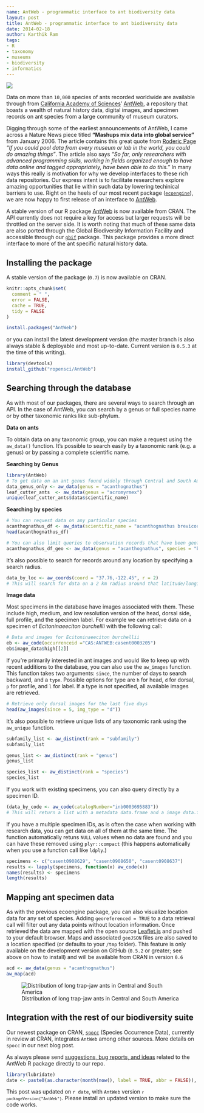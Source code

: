 ```yaml
---
name: AntWeb - programmatic interface to ant biodiversity data
layout: post
title: AntWeb - programmatic interface to ant biodiversity data
date: 2014-02-18
author: Karthik Ram
tags:
- R
- taxonomy
- museums
- biodiversity
- informatics
--- 
```



![](/assets/blog-images/2014-02-18-antweb/casent0003205_h_1_high.jpg)

Data on more than `10,000` species of ants recorded worldwide are available through from [California Academy of Sciences](http://www.calacademy.org/)' [AntWeb](http://www.antweb.org/), a repository that boasts a wealth of natural history data, digital images, and specimen records on ant species from a large community of museum curators.

Digging through some of the earliest announcements of AntWeb, I came across a Nature News piece titled __"Mashups mix data into global service"__ from January 2006. The article contains this great quote from [Roderic Page](http://en.wikipedia.org/wiki/Roderic_D.M._Page) _"If you could pool data from every museum or lab in the world, you could do amazing things"_. The article also says _"So far, only researchers with advanced programming skills, working in fields organized enough to have data online and tagged appropriately, have been able to do this."_  In many ways this really is motivation for why we develop interfaces to these rich data repositories. Our express intent is to facilitate researchers explore amazing opportunities that lie within such data by lowering techinical barriers to use. Right on the heels of our most recent package ([`ecoengine`](http://ropensci.org/blog/2014/01/30/ecoengine/)), we are now happy to first release of an interface to  [AntWeb](http://www.antweb.org/). 

A stable version of our R package [AntWeb](http://ropensci.org/AntWeb.html) is now available from CRAN. The API currently does not require a key for access  but larger requests will be throttled on the server side. It is worth noting that much of these same data are also ported through the Global Biodiversity Information Facility and accessible through our [`gbif`](http://ropensci.org/rgbif.html) package. This package provides a more direct interface to more of the ant specific natural history data.

## Installing the package




A stable version of the package (`0.7`) is now available on CRAN. 

```r
knitr::opts_chunk$set(
  comment = " ",
  error = FALSE,
  cache = TRUE,
  tidy = FALSE
)
```


```r
install.packages("AntWeb")  
```

or you can install the latest development version (the master branch is also always stable & deployable and most up-to-date. Current version is `0.5.3` at the time of this writing).


```r
library(devtools)  
install_github("ropensci/AntWeb")
```


## Searching through the database  
As with most of our packages, there are several ways to search through an API. In the case of AntWeb, you can search by a genus or full species name or by other taxonomic ranks like sub-phylum.

__Data on ants__  

To obtain data on any taxonomic group, you can make a request using the `aw_data()` function. It's possible to search easily by a taxonomic rank (e.g. a genus) or by passing a complete scientific name.

__Searching by Genus__  


```r
library(AntWeb)
# To get data on an ant genus found widely through Central and South America
data_genus_only <- aw_data(genus = "acanthognathus")
leaf_cutter_ants  <- aw_data(genus = "acromyrmex")
unique(leaf_cutter_ants$data$scientific_name)
```


__Searching by species__  


```r
# You can request data on any particular species
acanthognathus_df <- aw_data(scientific_name = "acanthognathus brevicornis")
head(acanthognathus_df)
```



```r
# You can also limit queries to observation records that have been geoferenced
acanthognathus_df_geo <- aw_data(genus = "acanthognathus", species = "brevicornis", georeferenced = TRUE)
```
It's also possible to search for records around any location by specifying a search radius.

```r
data_by_loc <- aw_coords(coord = "37.76,-122.45", r = 2)
# This will search for data on a 2 km radius around that latitude/longitude
```


__Image data__

Most specimens in the database have images associated with them. These include high, medium, and low resolution version of the head, dorsal side, full profile, and the specimen label. For example we can retrieve data on a specimen of _Ecitoninaeeciton burchellii_ with the following call:


```r
# Data and images for Ecitoninaeeciton burchellii
eb <- aw_code(occurrenceid ="CAS:ANTWEB:casent0003205")
eb$image_data$high[[2]]
```



If you're primarily interested in ant images and would like to keep up with recent additions to the database, you can also use the `aw_images` function. This function takes two arguments: `since`, the number of days to search backward, and a `type`. Possible options for type are `h` for head, `d` for dorsal, `p` for profile, and `l` for label. If a type is not specified, all available images are retrieved.


```r
# Retrieve only dorsal images for the last five days
head(aw_images(since = 5, img_type = "d"))
```


It's also possible to retrieve unique lists of any taxonomic rank using the `aw_unique` function.


```r
subfamily_list <- aw_distinct(rank = "subfamily")
subfamily_list
```


```r
genus_list <- aw_distinct(rank = "genus")
genus_list
```


```r
species_list <- aw_distinct(rank = "species")
species_list
```



If you work with existing specimens, you can also query directly by a specimen ID.


```r
(data_by_code <- aw_code(catalogNumber="inb0003695883"))
# This will return a list with a metadata data.frame and a image data.frame
```


If you have a multiple specimen IDs, as is often the case when working with research data, you can get data on all of them at the same time. The function automatically retuns `NULL` values when no data are found and you can have these removed using `plyr::compact` (this happens automatically when you use a function call like `ldply`.)


```r
specimens <- c("casent0908629", "casent0908650", "casent0908637")
results <- lapply(specimens, function(x) aw_code(x))
names(results) <- specimens
length(results)
```


## Mapping ant specimen data  

As with the previous ecoengine package, you can also visualize location data for any set of species. Adding `georeferenced = TRUE` to a data retrieval call will filter out any data points without location information. Once retrieved the data are mapped with the open source [Leaflet.js](http://leafletjs.com/) and pushed to your default browser. Maps and associated `geoJSON` files are also saved to a location specified (or defaults to your `/tmp` folder). This feature is only available on the development version on GitHub (`0.5.2` or greater; see above on how to install) and will be available from CRAN in version `0.6`


```r
acd <- aw_data(genus = "acanthognathus")
aw_map(acd)
```

![Distribution of long trap-jaw ants in Central and South America](/assets/blog-images/2014-02-18-antweb/antweb_map.png)

## Integration with the rest of our biodiversity suite  

Our newest package on CRAN, [`spocc`](https://github.com/ropensci/spocc) (Species Occurrence Data), currently in review at CRAN, integrates `AntWeb` among other sources. More details on `spocc` in our next blog post.

As always please send [suggestions, bug reports, and ideas](https://github.com/ropensci/AntWeb/issues/new) related to the AntWeb R package directly to our repo. 

```r
library(lubridate)
date <- paste0(as.character(month(now(), label = TRUE, abbr = FALSE)), " ", day(now()), ", ", year(now()))
```

<div class="alert alert-info" role="alert">
This post was updated on `r date`, with <code>AntWeb</code> version <code>`r packageVersion("AntWeb")`</code>. Please install an updated version to make sure the code works.
</div>


